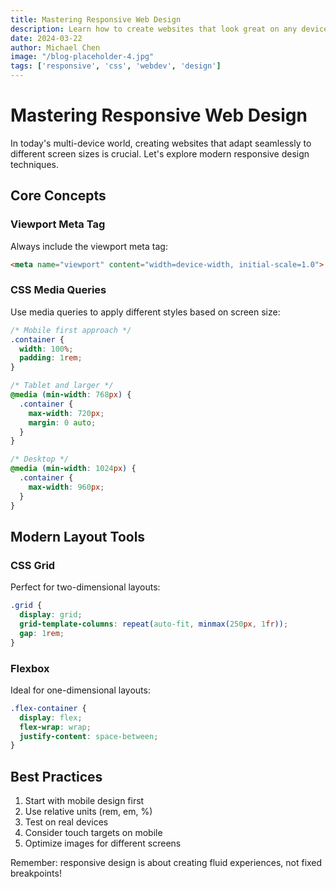 ```yaml
---
title: Mastering Responsive Web Design
description: Learn how to create websites that look great on any device using modern responsive design techniques.
date: 2024-03-22
author: Michael Chen
image: "/blog-placeholder-4.jpg"
tags: ['responsive', 'css', 'webdev', 'design']
---
```


# Mastering Responsive Web Design

In today's multi-device world, creating websites that adapt seamlessly to different screen sizes is crucial. Let's explore modern responsive design techniques.

## Core Concepts

### Viewport Meta Tag

Always include the viewport meta tag:

```html
<meta name="viewport" content="width=device-width, initial-scale=1.0">
```

### CSS Media Queries

Use media queries to apply different styles based on screen size:

```css
/* Mobile first approach */
.container {
  width: 100%;
  padding: 1rem;
}

/* Tablet and larger */
@media (min-width: 768px) {
  .container {
    max-width: 720px;
    margin: 0 auto;
  }
}

/* Desktop */
@media (min-width: 1024px) {
  .container {
    max-width: 960px;
  }
}
```

## Modern Layout Tools

### CSS Grid

Perfect for two-dimensional layouts:

```css
.grid {
  display: grid;
  grid-template-columns: repeat(auto-fit, minmax(250px, 1fr));
  gap: 1rem;
}
```

### Flexbox

Ideal for one-dimensional layouts:

```css
.flex-container {
  display: flex;
  flex-wrap: wrap;
  justify-content: space-between;
}
```

## Best Practices

1. Start with mobile design first
2. Use relative units (rem, em, %)
3. Test on real devices
4. Consider touch targets on mobile
5. Optimize images for different screens

Remember: responsive design is about creating fluid experiences, not fixed breakpoints!